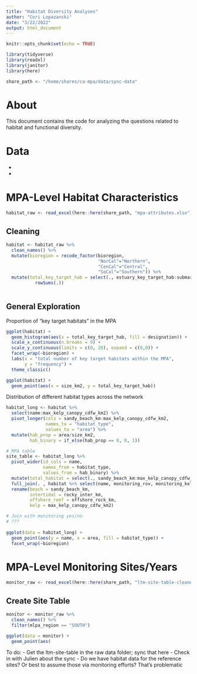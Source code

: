 ```yaml
---
title: "Habitat Diversity Analyses"
author: "Cori Lopazanski"
date: "3/22/2022"
output: html_document
---
```


```r
knitr::opts_chunk$set(echo = TRUE)

library(tidyverse)
library(readxl)
library(janitor)
library(here)

share_path <- "/home/shares/ca-mpa/data/sync-data"
```

# About

This document contains the code for analyzing the questions related to habitat and functional diversity.

# Data

- 
- 

# MPA-Level Habitat Characteristics

```r
habitat_raw <- read_excel(here::here(share_path, "mpa-attributes.xlsx"),  na = c("NA", "."), trim_ws = T)
```

## Cleaning

```r
habitat <- habitat_raw %>% 
  clean_names() %>% 
  mutate(bioregion = recode_factor(bioregion,
                                   "NorCal"="Northern",
                                   "CenCal"="Central",
                                   "SoCal"="Southern")) %>%
  mutate(total_key_target_hab = select(., estuary_key_target_hab:submarine_canyons_all_depths_key_target_hab) %>% 
           rowSums(.))
  
```



## General Exploration

Proportion of "key target habitats" in the MPA

```r
ggplot(habitat) +
  geom_histogram(aes(x = total_key_target_hab, fill = designation)) +
  scale_x_continuous(n.breaks = 9) +
  scale_y_continuous(limits = c(0, 20), expand = c(0,0)) +
  facet_wrap(~bioregion) +
  labs(x = "total number of key target habitats within the MPA", 
       y = "frequency") +
  theme_classic()

ggplot(habitat) +
  geom_point(aes(x = size_km2, y = total_key_target_hab))
```

Distribution of different habitat types across the network

```r
habitat_long <- habitat %>% 
  select(name:max_kelp_canopy_cdfw_km2) %>% 
  pivot_longer(cols = sandy_beach_km:max_kelp_canopy_cdfw_km2,
               names_to = "habitat_type",
               values_to = "area") %>% 
  mutate(hab_prop = area/size_km2,
         hab_binary = if_else(hab_prop == 0, 0, 1))

# MPA table
site_table <- habitat_long %>% 
  pivot_wider(id_cols = name, 
              names_from = habitat_type,
              values_from = hab_binary) %>% 
  mutate(total_habitat = select(., sandy_beach_km:max_kelp_canopy_cdfw_km2) %>% rowSums(.)) %>% 
  full_join(. , habitat %>% select(name, monitoring_rov, monitoring_kelp, monitoring_intertidal)) %>% 
  rename(beach = sandy_beach_km,
         intertidal = rocky_inter_km,
         offshore_reef = offshore_rock_km,
         kelp = max_kelp_canopy_cdfw_km2)

# Join with monitoring yes/no
# ???
  
ggplot(data = habitat_long) +
  geom_point(aes(y = name, x = area, fill = habitat_type)) +
  facet_wrap(~bioregion)
```

# MPA-Level Monitoring Sites/Years

```r
monitor_raw <- read_excel(here::here(share_path, "ltm-site-table-cleaned.xlsx"))
```

## Create Site Table

```r
monitor <- monitor_raw %>% 
  clean_names() %>% 
  filter(mlpa_region == "SOUTH")

ggplot(data = monitor) +
  geom_point(aes(
```


To do:
- Get the ltm-site-table in the raw data folder; sync that here
- Check in with Julien about the sync 
- Do we have habitat data for the reference sites? Or best to assume those via monitoring efforts? That's problematic





